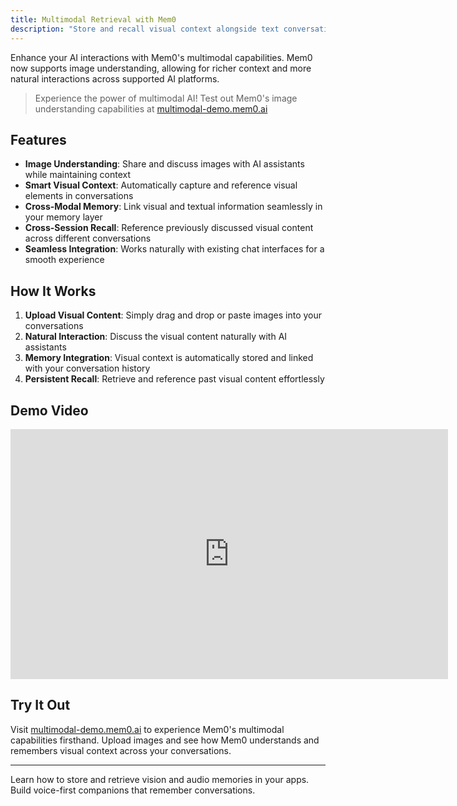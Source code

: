 ```yaml
---
title: Multimodal Retrieval with Mem0
description: "Store and recall visual context alongside text conversations."
---
```



Enhance your AI interactions with Mem0's multimodal capabilities. Mem0 now supports image understanding, allowing for richer context and more natural interactions across supported AI platforms.

> Experience the power of multimodal AI! Test out Mem0's image understanding capabilities at [multimodal-demo.mem0.ai](https://multimodal-demo.mem0.ai)

## Features

- **Image Understanding**: Share and discuss images with AI assistants while maintaining context
- **Smart Visual Context**: Automatically capture and reference visual elements in conversations
- **Cross-Modal Memory**: Link visual and textual information seamlessly in your memory layer
- **Cross-Session Recall**: Reference previously discussed visual content across different conversations
- **Seamless Integration**: Works naturally with existing chat interfaces for a smooth experience

## How It Works

1. **Upload Visual Content**: Simply drag and drop or paste images into your conversations
2. **Natural Interaction**: Discuss the visual content naturally with AI assistants
3. **Memory Integration**: Visual context is automatically stored and linked with your conversation history
4. **Persistent Recall**: Retrieve and reference past visual content effortlessly

## Demo Video

<iframe width="700" height="400" src="https://www.youtube.com/embed/2Md5AEFVpmg?si=rXXupn6CiDUPJsi3" title="YouTube video player" frameborder="0" allow="accelerometer; autoplay; clipboard-write; encrypted-media; gyroscope; picture-in-picture; web-share" referrerpolicy="strict-origin-when-cross-origin" allowfullscreen></iframe>

## Try It Out

Visit [multimodal-demo.mem0.ai](https://multimodal-demo.mem0.ai) to experience Mem0's multimodal capabilities firsthand. Upload images and see how Mem0 understands and remembers visual context across your conversations.

---

<CardGroup cols={2}>
  <Card title="Multimodal Support" icon="image" href="/platform/features/multimodal-support">
    Learn how to store and retrieve vision and audio memories in your apps.
  </Card>
  <Card title="Voice Companion with OpenAI" icon="microphone" href="/cookbooks/companions/voice-companion-openai">
    Build voice-first companions that remember conversations.
  </Card>
</CardGroup>
